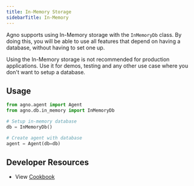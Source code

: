 ```yaml
---
title: In-Memory Storage
sidebarTitle: In-Memory
---
```


Agno supports using In-Memory storage with the `InMemoryDb` class. By doing this, you will be able to use all features that depend on having a database, without having to set one up.

<Warning>
Using the In-Memory storage is not recommended for production applications.
Use it for demos, testing and any other use case where you don't want to setup a database.
</Warning>

## Usage

```python
from agno.agent import Agent
from agno.db.in_memory import InMemoryDb

# Setup in-memory database
db = InMemoryDb()

# Create agent with database
agent = Agent(db=db)
```

## Developer Resources

- View [Cookbook](https://github.com/agno-agi/agno/tree/v2.0/cookbook/db/json/json_for_team.py)
